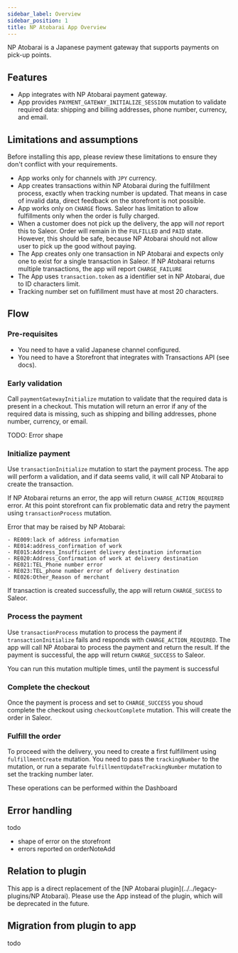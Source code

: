```yaml
---
sidebar_label: Overview
sidebar_position: 1
title: NP Atobarai App Overview
---
```



<AppMetadata
  minSaleorVersion="3.20"
  githubUrl="https://github.com/saleor/apps/tree/main/apps/NP Atobarai"
/>

NP Atobarai is a Japanese payment gateway that supports payments on pick-up points.

## Features

- App integrates with NP Atobarai payment gateway.
- App provides `PAYMENT_GATEWAY_INITIALIZE_SESSION` mutation to validate required data: shipping and billing addresses, phone number, currency, and email.


## Limitations and assumptions

Before installing this app, please review these limitations to ensure they don't conflict with your requirements.

- App works only for channels with `JPY` currency.
- App creates transactions within NP Atobarai during the fulfillment process, exactly when tracking number is updated. That means in case of invalid data, direct feedback on the storefront is not possible.
- App works only on `CHARGE` flows. Saleor has limitation to allow fulfillments only when the order is fully charged.
- When a customer does not pick up the delivery, the app will *not* report this to Saleor. Order will remain in the `FULFILLED` and `PAID` state. However, this should be safe, because NP Atobarai should not allow user to pick up the good without paying.
- The App creates only one transaction in NP Atobarai and expects only one to exist for a single transaction in Saleor. If NP Atobarai returns multiple transactions, the app will report `CHARGE_FAILURE`
- The App uses `transaction.token` as a identifier set in NP Atobarai, due to ID characters limit.
- Tracking number set on fulfillment must have at most 20 characters.

## Flow

### Pre-requisites

- You need to have a valid Japanese channel configured.
- You need to have a Storefront that integrates with Transactions API (see docs).

### Early validation

Call `paymentGatewayInitialize` mutation to validate that the required data is present in a checkout.
This mutation will return an error if any of the required data is missing, such as shipping and billing addresses, phone number, currency, or email.

TODO: Error shape

### Initialize payment

Use `transactionInitialize` mutation to start the payment process. The app will perform a validation, and if data seems valid, it will call NP Atobarai to create the transaction.

If NP Atobarai returns an error, the app will return `CHARGE_ACTION_REQUIRED` error. At this point storefront can fix problematic data and retry the payment using `transactionProcess` mutation.

Error that may be raised by NP Atobarai:

```
- RE009:lack of address information
- RE014:address_confirmation of work
- RE015:Address_Insufficient delivery destination information
- RE020:Address_Confirmation of work at delivery destination
- RE021:TEL_Phone number error
- RE023:TEL_phone number error of delivery destination
- RE026:Other_Reason of merchant
```

If transaction is created successfully, the app will return `CHARGE_SUCESS` to Saleor.

### Process the payment

Use `transactionProcess` mutation to process the payment if `transactionInitialize` fails and responds with `CHARGE_ACTION_REQUIRED`.
The app will call NP Atobarai to process the payment and return the result. If the payment is successful, the app will return `CHARGE_SUCCESS` to Saleor.

You can run this mutation multiple times, until the payment is successful


### Complete the checkout

Once the payment is process and set to `CHARGE_SUCCESS` you shoud complete the checkout using `checkoutComplete` mutation. This will create the order in Saleor.

### Fulfill the order

To proceed with the delivery, you need to create a first fulfillment using `fulfillmentCreate` mutation. You need to pass the `trackingNumber` to the mutation, or run a separate `fulfillmentUpdateTrackingNumber` mutation to set the tracking number later.

These operations can be performed within the Dashboard

## Error handling

todo
- shape of error on the storefront
- errors reported on orderNoteAdd

## Relation to plugin

This app is a direct replacement of the [NP Atobarai plugin](../../legacy-plugins/NP Atobarai). Please use the App instead of the plugin, which will be deprecated in the future.

## Migration from plugin to app

todo